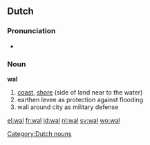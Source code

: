 {{also|Wal|wał|wäl}}
==Dutch==

===Pronunciation===
* {{audio|Nl-wal.ogg|audio}}

===Noun===
'''wal'''

# [[coast]], [[shore]] (side of land near to the water)
# earthen levee as protection against flooding
# wall around city as military defense

[[Category:Dutch nouns]]

[[el:wal]]
[[fr:wal]]
[[id:wal]]
[[nl:wal]]
[[sv:wal]]
[[wo:wal]]